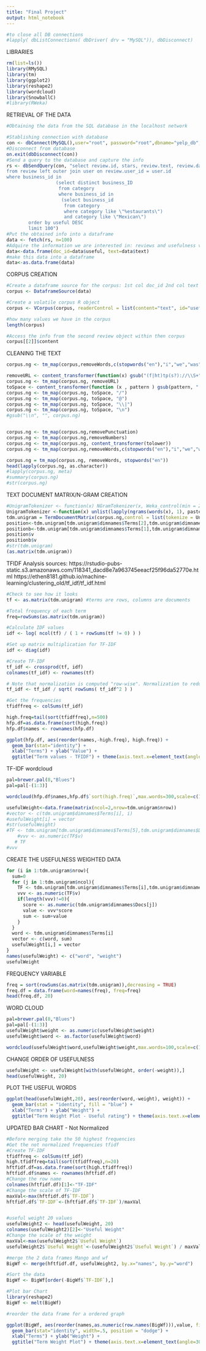 ```yaml
---
title: "Final Project"
output: html_notebook
---
```



```r
#to close all DB connections
#lapply( dbListConnections( dbDriver( drv = "MySQL")), dbDisconnect)
```

LIBRARIES
```r
rm(list=ls())
library(RMySQL)
library(tm)
library(ggplot2)
library(reshape2)
library(wordcloud)
library(SnowballC)
#library(RWeka)
```


RETRIEVAL OF THE DATA
```r
#Obtaining the data from the SQL database in the localhost network

#Stablishing connection with database
con <- dbConnect(MySQL(),user="root", password="root",dbname="yelp_db", host="localhost")
#Disconnect from database
on.exit(dbDisconnect(con))
#Send a query to the database and capture the info
rs <- dbSendQuery(con, "select review.id, stars, review.text, review.date, review.useful, review.funny, review.cool, business_id, review.user_id, fans
from review left outer join user on review.user_id = user.id
where business_id in   
                  (select distinct business_ID  
                   from category  
                   where business_id in 
                   	(select business_id 
                   	 from category 
                   	 where category like \"%estaurants\")
                   	 and category like \"Mexican\") 
        order by useful DESC
        limit 100")
#Put the obtained info into a dataframe
data <- fetch(rs, n=100)
#Adquire the information we are interested in: reviews and usefulness value
data<-data.frame(doc_id=data$useful, text=data$text)
#make this data into a dataframe
data<-as.data.frame(data)
```


CORPUS CREATION
```r
#Create a dataframe source for the corpus: 1st col doc_id 2nd col text
corpus <- DataframeSource(data)

#Create a volatile corpus R object
corpus <- VCorpus(corpus, readerControl = list(content="text", id="useful"))

#how many values we have in the corpus
length(corpus)

#Access the info from the second review object within then corpus
corpus[[2]]$content
```

CLEANING THE TEXT
```r
corpus.ng <- tm_map(corpus,removeWords,c(stopwords("en"),"i","we","was","tacos"))

removeURL <- content_transformer(function(x) gsub("(f|ht)tp(s?)://\\S+", "", x, perl=T))
corpus.ng <- tm_map(corpus.ng, removeURL)
toSpace <- content_transformer(function (x , pattern ) gsub(pattern, " ", x))
corpus.ng <- tm_map(corpus.ng, toSpace, "/")
corpus.ng <- tm_map(corpus.ng, toSpace, "@")
corpus.ng <- tm_map(corpus.ng, toSpace, "\\|")
corpus.ng <- tm_map(corpus.ng, toSpace, "\n")
#gsub("\\n", "", corpus.ng)


corpus.ng <- tm_map(corpus.ng,removePunctuation)
corpus.ng <- tm_map(corpus.ng,removeNumbers)
corpus.ng <- tm_map(corpus.ng, content_transformer(tolower))
corpus.ng <- tm_map(corpus.ng,removeWords,c(stopwords("en"),"i","we","was","were", "you", "see", "how", "each", "come", "back", "pretty", "when", "who", "your", "get", "because", "just", "gave", "going", "sure", "so", "what", "my", "have", "been", "yes", "s", "its", "can", "also", "food"))

corpus.ng = tm_map(corpus.ng, removeWords, stopwords("en")) 
head(lapply(corpus.ng, as.character))
#lapply(corpus.ng, meta)
#summary(corpus.ng)
#str(corpus.ng)
```


TEXT DOCUMENT MATRIX/N-GRAM CREATION
```r
#UnigramTokenizer <- function(x) NGramTokenizer(x, Weka_control(min = 2, max = 2))
UnigramTokenizer <-function(x) unlist(lapply(ngrams(words(x), 1), paste, collapse = " "), use.names = FALSE)
tdm.unigram = TermDocumentMatrix(corpus.ng,control = list(tokenize = UnigramTokenizer))
position<-tdm.unigram[tdm.unigram$dimnames$Terms[2],tdm.unigram$dimnames$Docs[5]]
positionb<-tdm.unigram[tdm.unigram$dimnames$Terms[1],tdm.unigram$dimnames$Docs[1]]
position$v
positionb$v
#str(tdm.unigram)
(as.matrix(tdm.unigram))
```

TFIDF Analysis
sources: https://rstudio-pubs-static.s3.amazonaws.com/118341_dacd8e7a963745eeacf25f96da52770e.html
https://ethen8181.github.io/machine-learning/clustering_old/tf_idf/tf_idf.html

```r
#Check to see how it looks
tf <- as.matrix(tdm.unigram) #terms are rows, columns are documents

#Total frequency of each term
freq=rowSums(as.matrix(tdm.unigram))

#Calculate IDF values
idf <- log( ncol(tf) / ( 1 + rowSums(tf != 0) ) ) 

#Set up matrix multiplication for TF-IDF
idf <- diag(idf)

#Create TF-IDF
tf_idf <- crossprod(tf, idf)
colnames(tf_idf) <- rownames(tf)

# Note that normalization is computed "row-wise". Normalization to reduce document length bias
tf_idf <- tf_idf / sqrt( rowSums( tf_idf^2 ) )

#Get the frequencies
tfidffreq <- colSums(tf_idf)

high.freq=tail(sort(tfidffreq),n=500)
hfp.df=as.data.frame(sort(high.freq))
hfp.df$names <- rownames(hfp.df) 

ggplot(hfp.df, aes(reorder(names,-high.freq), high.freq)) +
  geom_bar(stat="identity") + 
  xlab("Terms") + ylab("Value") +
  ggtitle("Term values - TFIDF") + theme(axis.text.x=element_text(angle=30, hjust=1))

```
TF-IDF wordcloud
```r
pal=brewer.pal(8,"Blues")
pal=pal[-(1:3)]

wordcloud(hfp.df$names,hfp.df$`sort(high.freq)`,max.words=300,scale=c(1,.5),random.order = F, colors=pal)
```

```r
usefulWeight<-data.frame(matrix(ncol=2,nrow=tdm.unigram$nrow))
#vector <- c(tdm.unigram$dimnames$Terms[i], i)
#usefulWeight[i] = vector
#str(usefulWeight)
#TF <- tdm.unigram[tdm.unigram$dimnames$Terms[5],tdm.unigram$dimnames$Docs[10]]
    #vvv <- as.numeric(TF$v)
   # TF
#vvv
```


CREATE THE USEFULNESS WEIGHTED DATA
```r
for (i in 1:tdm.unigram$nrow){
  sum=0
  for (j in 1:tdm.unigram$ncol){
    TF <- tdm.unigram[tdm.unigram$dimnames$Terms[i],tdm.unigram$dimnames$Docs[j]]
    vvv <- as.numeric(TF$v)
    if(length(vvv)!=0){
      score <- as.numeric(tdm.unigram$dimnames$Docs[j])
      value <- vvv*score
      sum <- sum+value
    }
  }
  word <- tdm.unigram$dimnames$Terms[i]
  vector <- c(word, sum)
  usefulWeight[i,] = vector
}
names(usefulWeight) <- c("word", "weight")
usefulWeight

```

FREQUENCY VARIABLE
```r
freq = sort(rowSums(as.matrix(tdm.unigram)),decreasing = TRUE)
freq.df = data.frame(word=names(freq), freq=freq)
head(freq.df, 20)
```

WORD CLOUD
```r
pal=brewer.pal(8,"Blues")
pal=pal[-(1:3)]
usefulWeight$weight <- as.numeric(usefulWeight$weight)
usefulWeight$word <- as.factor(usefulWeight$word)

wordcloud(usefulWeight$word,usefulWeight$weight,max.words=100,scale=c(1,1),random.order = F, colors=pal)
```

CHANGE ORDER OF USEFULNESS
```r
usefulWeight <- usefulWeight[with(usefulWeight, order(-weight)),]
head(usefulWeight, 20)
```

PLOT THE USEFUL WORDS
```r
ggplot(head(usefulWeight,20), aes(reorder(word,-weight), weight)) +
  geom_bar(stat = "identity", fill = "blue") +
  xlab("Terms") + ylab("Weight") +
  ggtitle("Term Weight Plot - Useful rating") + theme(axis.text.x=element_text(angle=30, hjust=1))
```

UPDATED BAR CHART - Not Normalized
```r
#Before merging take the 50 highest frequencies
#Get the not normalized frequencies tfidf
#Create TF-IDF
tfidffreq <- colSums(tf_idf)
high.tfidffreq=tail(sort(tfidffreq),n=20)
hftfidf.df=as.data.frame(sort(high.tfidffreq))
hftfidf.df$names <- rownames(hftfidf.df) 
#Change the row name
colnames(hftfidf.df)[1]<-"TF-IDF"
#Change the scale of TF-IDF
maxVal<-max(hftfidf.df$`TF-IDF`)
hftfidf.df$`TF-IDF`<-(hftfidf.df$`TF-IDF`)/maxVal


#useful weight 20 values
usefulWeight2 <- head(usefulWeight, 20)
colnames(usefulWeight2)[2]<-"Useful Weight"
#Change the scale of the weight
maxVal<-max(usefulWeight2$`Useful Weight`)
usefulWeight2$`Useful Weight`<-(usefulWeight2$`Useful Weight`) / maxVal

#merge the 2 data frames Mango and wf
BigWf <- merge(hftfidf.df, usefulWeight2, by.x="names", by.y="word")

#Sort the data 
BigWf <- BigWf[order(-BigWf$`TF-IDF`),]

#Plot bar Chart
library(reshape2)
BigWf <- melt(BigWf)

#reorder the data frame for a ordered graph

ggplot(BigWf, aes(reorder(names,as.numeric(row.names(BigWf))),value, fill = variable)) +
  geom_bar(stat="identity", width=.5, position = "dodge") + 
  xlab("Terms") + ylab("Weight") +
  ggtitle("Term Weight Plot") + theme(axis.text.x=element_text(angle=30, hjust=1))

```






